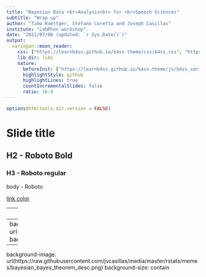 ```yaml
---
title: "Bayesian Data <br>Analysis<br> for <br>Speech Sciences"
subtitle: "Wrap up"
author: "Timo Roettger, Stefano Coretta and Joseph Casillas"
institute: "LabPhon workshop"
date: "2021/07/06 (updated: `r Sys.Date()`)"
output:
  xaringan::moon_reader:
    css: ["https://learnb4ss.github.io/b4ss-theme/css/b4ss.css", "https://learnb4ss.github.io/b4ss-theme/css/b4ss-fonts.css"]
    lib_dir: libs
    nature:
      beforeInit: ["https://learnb4ss.github.io/b4ss-theme/js/b4ss_xaringan.js"]
      highlightStyle: github
      highlightLines: true
      countIncrementalSlides: false
      ratio: 16:9
---
```


```r
options(htmltools.dir.version = FALSE)
```

# Slide title

## H2 - Roboto Bold

### H3 - Roboto regular

body - Roboto

[link color](https://learnB4SS.github.io)

---
class: inverse

# Inverse color slide

---
background-image: url(https://raw.githubusercontent.com/jvcasillas/media/master/rstats/gifs/bayes_theorem.gif)
background-size: contain

--
background-image: url(https://raw.githubusercontent.com/jvcasillas/media/master/rstats/memes/bayesian_bayes_theorem_desc.png)
background-size: contain



